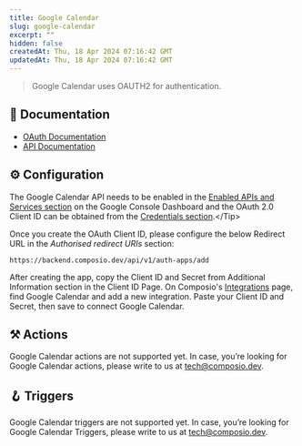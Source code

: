 ```yaml
---
title: Google Calendar
slug: google-calendar
excerpt: ""
hidden: false
createdAt: Thu, 18 Apr 2024 07:16:42 GMT
updatedAt: Thu, 18 Apr 2024 07:16:42 GMT
--- 
```

> Google Calendar uses OAUTH2 for authentication.
## 📔 Documentation

- [OAuth Documentation](https://developers.google.com/calendar/api/auth)
- [API Documentation](https://developers.google.com/calendar/api/v3/reference)

## ⚙️ Configuration

<Tip>The Google Calendar API needs to be enabled in the [Enabled APIs and Services section](https://console.cloud.google.com/apis/dashboard?) on the Google Console Dashboard and the OAuth 2.0 Client ID can be obtained from the [Credentials section](https://console.cloud.google.com/apis/credentials?).</Tip>

Once you create the OAuth Client ID, please configure the below Redirect URL in the _Authorised redirect URIs_
section:


```
https://backend.composio.dev/api/v1/auth-apps/add
```

After creating the app, copy the Client ID and Secret from Additional Information section in the Client ID Page. On Composio's [Integrations](https://app.composio.dev/apps) page, find Google Calendar and add a new integration. Paste your Client ID and Secret, then save to connect Google Calendar.


## ⚒️ Actions

Google Calendar actions are not supported yet. In case, you’re looking for Google Calendar actions, please write to us at tech@composio.dev.

## 🪝 Triggers

Google Calendar triggers are not supported yet. In case, you’re looking for Google Calendar Triggers, please write to us at tech@composio.dev.

